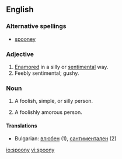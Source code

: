 ==English==

===Alternative spellings===
*[[spooney]]

===Adjective===
{{en-adj|spoon|ier}}

# [[enamored|Enamored]] in a silly or [[sentimental]] way.
# Feebly sentimental; gushy.

===Noun===
{{en-noun|spoonies}}

# {{informal}} A foolish, simple, or silly person.
# {{informal}} A foolishly amorous person.

====Translations====
*Bulgarian: [[влюбен]] {{m}} (1), [[сантиментален]] {{m}} (2)

[[io:spoony]]
[[vi:spoony]]